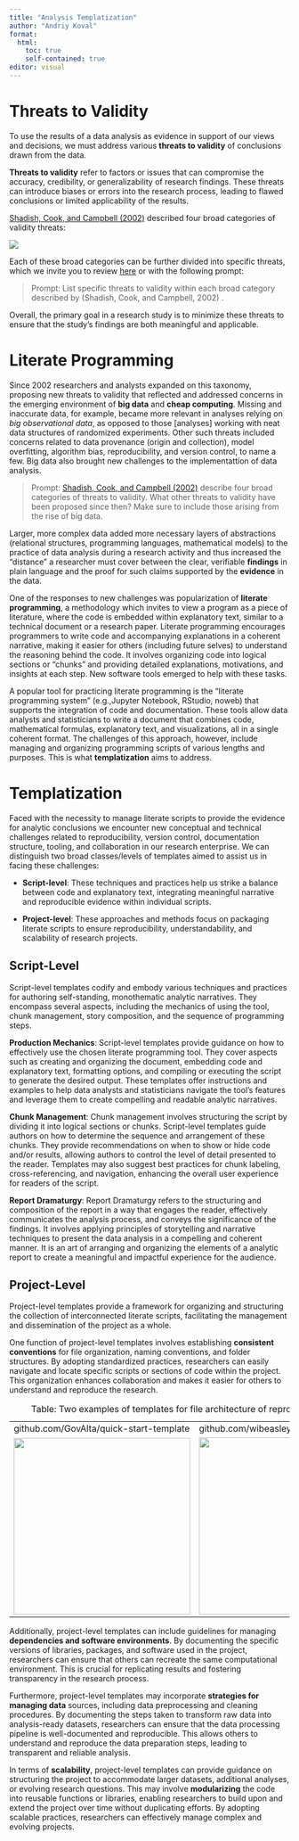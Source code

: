```yaml
---
title: "Analysis Templatization"
author: "Andriy Koval"
format:
  html:
    toc: true
    self-contained: true
editor: visual
---
```


# Threats to Validity

To use the results of a data analysis as evidence in support of our views and decisions, we must address various **threats to validity** of conclusions drawn from the data.

**Threats to validity** refer to factors or issues that can compromise the accuracy, credibility, or generalizability of research findings. These threats can introduce biases or errors into the research process, leading to flawed conclusions or limited applicability of the results.

[Shadish, Cook, and Campbell (2002)](https://psycnet.apa.org/record/2002-17373-000) described four broad categories of validity threats:

[![](https://mermaid.ink/img/pako:eNqVksFu2zAMhl-F4K52YDmO42jAgK0NsAIdNsxFDpt3ECymEWpLniUj8YK8e2UHzepgh_UmkT__j6R0xNJIQo6PrWh2cP-90ACbnwVuRKWkcn2Bv8YQhCEUeKcdtVpU8DftEx_gbij5rKwzbR_AF-G6VjhldAA5VVQOx6nR-vBvo_VgNFLEWAVmCw9kndKPILSEh5aEq0m7AK5UF9BUN8XeGG1d25Xumntz5gpJvzvhCG5pq7R68b6UWT-c0Sb82tB5QPikhJ0ycuczvuPST-cLy6qzg_AKmA_Ae7OHb2ZPbQAbZSoPlvDR2q5uBm87jvXKbVjEC6xS-il3fUUQge_NPBF_F1Mplyw4X8O9km7H4-bwfqpnb9THb9TP_0OPAdbU1kJJ__WOQ32Bbkc1Fcj9UdJWdJV_u0KfvFR0zuS9LpH7R6AAu0b6Vd0q4T9tjXwrKnuJrv2OTXsJNkL_MKZ-fUd-xAPyMFlls5RlabaK50kUpfMAe-RxGs9ixhbJYsXSZLGITwH-GR3YLEujJI5YtMwSlqzY8vQMkuoTnQ?type=png)](https://mermaid.live/edit#pako:eNqVksFu2zAMhl-F4K52YDmO42jAgK0NsAIdNsxFDpt3ECymEWpLniUj8YK8e2UHzepgh_UmkT__j6R0xNJIQo6PrWh2cP-90ACbnwVuRKWkcn2Bv8YQhCEUeKcdtVpU8DftEx_gbij5rKwzbR_AF-G6VjhldAA5VVQOx6nR-vBvo_VgNFLEWAVmCw9kndKPILSEh5aEq0m7AK5UF9BUN8XeGG1d25Xumntz5gpJvzvhCG5pq7R68b6UWT-c0Sb82tB5QPikhJ0ycuczvuPST-cLy6qzg_AKmA_Ae7OHb2ZPbQAbZSoPlvDR2q5uBm87jvXKbVjEC6xS-il3fUUQge_NPBF_F1Mplyw4X8O9km7H4-bwfqpnb9THb9TP_0OPAdbU1kJJ__WOQ32Bbkc1Fcj9UdJWdJV_u0KfvFR0zuS9LpH7R6AAu0b6Vd0q4T9tjXwrKnuJrv2OTXsJNkL_MKZ-fUd-xAPyMFlls5RlabaK50kUpfMAe-RxGs9ixhbJYsXSZLGITwH-GR3YLEujJI5YtMwSlqzY8vQMkuoTnQ)

Each of these broad categories can be further divided into specific threats, which we invite you to review [here](../../analysis/analysis-templatization/threats-to-validity.htm) or with the following prompt:

> Prompt: List specific threats to validity within each broad category described by (Shadish, Cook, and Campbell, 2002) .

Overall, the primary goal in a research study is to minimize these threats to ensure that the study's findings are both meaningful and applicable.

# Literate Programming

Since 2002 researchers and analysts expanded on this taxonomy, proposing new threats to validity that reflected and addressed concerns in the emerging environment of **big data** and **cheap computing**. Missing and inaccurate data, for example, became more relevant in analyses relying on *big observational data*, as opposed to those \[analyses\] working with neat data structures of randomized experiments. Other such threats included concerns related to data provenance (origin and collection), model overfitting, algorithm bias, reproducibility, and version control, to name a few. Big data also brought new challenges to the implementattion of data analysis.

> Prompt: [Shadish, Cook, and Campbell (2002)](https://psycnet.apa.org/record/2002-17373-000) describe four broad categories of threats to validity. What other threats to validity have been proposed since then? Make sure to include those arising from the rise of big data.

Larger, more complex data added more necessary layers of abstractions (relational structures, programming languages, mathematical models) to the practice of data analysis during a research activity and thus increased the "distance" a researcher must cover between the clear, verifiable **findings** in plain language and the proof for such claims supported by the **evidence** in the data.

One of the responses to new challenges was popularization of **literate programming**, a methodology which invites to view a program as a piece of literature, where the code is embedded within explanatory text, similar to a technical document or a research paper. Literate programming encourages programmers to write code and accompanying explanations in a coherent narrative, making it easier for others (including future selves) to understand the reasoning behind the code. It involves organizing code into logical sections or "chunks" and providing detailed explanations, motivations, and insights at each step. New software tools emerged to help with these tasks.

A popular tool for practicing literate programming is the "literate programming system" (e.g.,Jupyter Notebook, RStudio, noweb) that supports the integration of code and documentation. These tools allow data analysts and statisticians to write a document that combines code, mathematical formulas, explanatory text, and visualizations, all in a single coherent format. The challenges of this approach, however, include managing and organizing programming scripts of various lengths and purposes. This is what **templatization** aims to address.

# Templatization

Faced with the necessity to manage literate scripts to provide the evidence for analytic conclusions we encounter new conceptual and technical challenges related to reproducibility, version control, documentation structure, tooling, and collaboration in our research enterprise. We can distinguish two broad classes/levels of templates aimed to assist us in facing these challenges:

-   **Script-level**: These techniques and practices help us strike a balance between code and explanatory text, integrating meaningful narrative and reproducible evidence within individual scripts.

-   **Project-level**: These approaches and methods focus on packaging literate scripts to ensure reproducibility, understandability, and scalability of research projects.

## Script-Level

Script-level templates codify and embody various techniques and practices for authoring self-standing, monothematic analytic narratives. They encompass several aspects, including the mechanics of using the tool, chunk management, story composition, and the sequence of programming steps.

**Production Mechanics**: Script-level templates provide guidance on how to effectively use the chosen literate programming tool. They cover aspects such as creating and organizing the document, embedding code and explanatory text, formatting options, and compiling or executing the script to generate the desired output. These templates offer instructions and examples to help data analysts and statisticians navigate the tool's features and leverage them to create compelling and readable analytic narratives.

**Chunk Management**: Chunk management involves structuring the script by dividing it into logical sections or chunks. Script-level templates guide authors on how to determine the sequence and arrangement of these chunks. They provide recommendations on when to show or hide code and/or results, allowing authors to control the level of detail presented to the reader. Templates may also suggest best practices for chunk labeling, cross-referencing, and navigation, enhancing the overall user experience for readers of the script.

**Report Dramaturgy**: Report Dramaturgy refers to the structuring and composition of the report in a way that engages the reader, effectively communicates the analysis process, and conveys the significance of the findings. It involves applying principles of storytelling and narrative techniques to present the data analysis in a compelling and coherent manner. It is an art of arranging and organizing the elements of a analytic report to create a meaningful and impactful experience for the audience.

## Project-Level

Project-level templates provide a framework for organizing and structuring the collection of interconnected literate scripts, facilitating the management and dissemination of the project as a whole.

One function of project-level templates involves establishing **consistent conventions** for file organization, naming conventions, and folder structures. By adopting standardized practices, researchers can easily navigate and locate specific scripts or sections of code within the project. This organization enhances collaboration and makes it easier for others to understand and reproduce the research.

|                                                                                                                                                                          |                                                       |
|---------------------------------------------------|---------------------|
| github.com/GovAlta/quick-start-template                                                                                                                                  | github.com/wibeasley/RAnalysisSkeleton                |
| [![](images/file-structure-example.png){fig-alt="screen capture of a quick-start-template home directory" width="317"}](https://github.com/GovAlta/quick-start-template) | ![](images/file-structure-example-2.png){width="318"} |

: Table: Two examples of templates for file architecture of reproducible projects

Additionally, project-level templates can include guidelines for managing **dependencies and software environments**. By documenting the specific versions of libraries, packages, and software used in the project, researchers can ensure that others can recreate the same computational environment. This is crucial for replicating results and fostering transparency in the research process.

Furthermore, project-level templates may incorporate **strategies for managing data** sources, including data preprocessing and cleaning procedures. By documenting the steps taken to transform raw data into analysis-ready datasets, researchers can ensure that the data processing pipeline is well-documented and reproducible. This allows others to understand and reproduce the data preparation steps, leading to transparent and reliable analysis.

In terms of **scalability**, project-level templates can provide guidance on structuring the project to accommodate larger datasets, additional analyses, or evolving research questions. This may involve **modularizing** the code into reusable functions or libraries, enabling researchers to build upon and extend the project over time without duplicating efforts. By adopting scalable practices, researchers can effectively manage complex and evolving projects.

